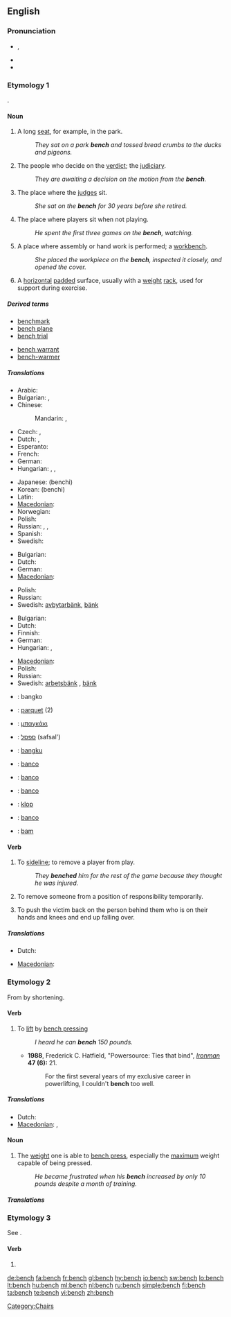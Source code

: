 {{wikipedia}}
==English==

===Pronunciation===
* {{a|UK|US}} {{IPA|/bɛntʃ/}}, {{SAMPA|/bEntS/}}
* {{audio|en-us-bench.ogg|Audio (US)}}
* {{rhymes|ɛntʃ}}

===Etymology 1===
{{etyl|ang}} {{term|benc|benċ|lang=ang}}.

====Noun====
{{en-noun|es}}

# A long [[seat]], for example, in the park.
#: ''They sat on a park '''bench''' and tossed bread crumbs to the ducks and pigeons.''
# {{legal}} The people who decide on the [[verdict]]; the [[judiciary]].
#: ''They are awaiting a decision on the motion from the '''bench'''.''
# {{context|legal|figurative}} The place where the [[judge]]s sit.
#: ''She sat on the '''bench''' for 30 years before she retired.''
# {{sports}} The place where players sit when not playing.
#: ''He spent the first three games on the '''bench''', watching.''
# A place where assembly or hand work is performed; a [[workbench]].
#: ''She placed the workpiece on the '''bench''', inspected it closely, and opened the cover.''
# {{weightlifting}} A [[horizontal]] [[pad]]ded surface, usually with a [[weight]] [[rack]], used for support during exercise.

=====Derived terms=====
{{rel-top|terms derived from bench (noun)}}
* [[benchmark]]
* [[bench plane]]
* [[bench trial]]
{{rel-mid}}
* [[bench warrant]]
* [[bench-warmer]]
{{rel-bottom}}

=====Translations=====
{{trans-top|long seat}}
* Arabic: {{t|ar|مقعد|m|tr=máq3ad|sc=Arab}}
* Bulgarian: {{t|bg|пейка|sc=Cyrl}},  {{t+|bg|скамейка|sc=Cyrl}}
* Chinese:
*: Mandarin: {{t-|cmn|長椅|sc=Hani|xs=Mandarin}},  {{t-|cmn|长椅|tr=chángyǐ|sc=Hani|xs=Mandarin}}
* Czech: {{t-|cs|lavička|f}}, {{t-|cs|lavice|f}}
* Dutch: {{t+|nl|bank|f}}, {{t|nl|zitbank|f}}
* Esperanto: {{t-|eo|benko|xs=Esperanto}}
* French: {{t+|fr|banc|m}}
* German: {{t+|de|Bank|f}}
* Hungarian: {{t+|hu|pad}}, {{t-|hu|ülőpad}}, {{t-|hu|lóca}}
{{trans-mid}}
* Japanese: {{t+|ja|ベンチ|sc=Jpan}} (benchi)
* Korean: {{t+|ko|벤치|sc=Hang}} (benchi)
* Latin: {{t-|la|subsellium|n}}
* [[Macedonian]]: {{t|mk|клупа|f|tr=klúpa|sc=Cyrl|xs=Macedonian}}
* Norwegian: {{t-|no|benk|m}}
* Polish: {{t+|pl|ławka|f}}
* Russian: {{t+|ru|скамейка|f|tr=skaméjka|sc=Cyrl}}, {{t+|ru|скамья|f|tr=skam'já|sc=Cyrl}}, {{t+|ru|лавка|f|tr=lávka|sc=Cyrl}}
* Spanish: {{t+|es|banco|m}}
* Swedish: {{t+|sv|bänk|c}}
{{trans-bottom}}

{{trans-top|law: people who decide on the verdict}}
{{trans-mid}}
{{trans-bottom}}

{{trans-top|law: place where the judges sit}}
{{trans-mid}}
{{trans-bottom}}

{{trans-top|sports: where players sit when not playing}}
* Bulgarian: {{t|bg|резервна скамейка|sc=Cyrl}}
* Dutch: {{t+|nl|bank|f}}
* German: {{t+|de|Bank|f}}
* [[Macedonian]]: {{t|mk|клупа|f|tr=klúpa|sc=Cyrl|xs=Macedonian}}
{{trans-mid}}
* Polish: {{t+|pl|ławka|f}}
* Russian: {{t|ru|скамейка запасных|f|tr=skam'éjka zapasnýχ|sc=Cyrl}}
* Swedish: [[avbytarbänk]]{{c}}, [[bänk]] {{c}}
{{trans-bottom}}

{{trans-top|workbench}}
* Bulgarian: {{t+|bg|станок|sc=Cyrl}}
* Dutch: {{t|nl|werkbank|f}}
* Finnish: {{t-|fi|työpöytä}}
* German: {{t+|de|Werkbank|f}}
* Hungarian: {{t|hu|munkapad}}, {{t|hu|munkaasztal}}
{{trans-mid}}
* [[Macedonian]]: {{t|mk|работна маса|f|tr=rábotna mása|sc=Cyrl|xs=Macedonian}}
* Polish: {{t+|pl|stół|m}}
* Russian: {{t+|ru|верстак|m|tr=v'ersták|sc=Cyrl}}
* Swedish: [[arbetsbänk]] {{c}}, [[bänk]] {{c}}
{{trans-bottom}}

{{trans-top|weightlifting: horizontal padded surface with a weight rack}}
{{trans-mid}}
{{trans-bottom}}

{{checktrans-top}}
<!--for (1) unless stated-->
* {{ttbc|Filipino}}: bangko
* {{ttbc|French}}: [[parquet]] {{m}} (2)
* {{ttbc|Greek}}: [[μπαγκάκι]]
* {{ttbc|Hebrew}}: [[ספסל]] (safsal')
* {{ttbc|Indonesian}}: [[bangku]]
* {{ttbc|Interlingua}}: [[banco]]
{{trans-mid}}
* {{ttbc|Italian}}: [[banco]]
* {{ttbc|Portuguese}}: [[banco]] {{m}}
* {{ttbc|Slovene}}: [[klop]]
* {{ttbc|Spanish}}: [[banco]]
* {{ttbc|Volapük}}: [[bam]]
{{checktrans-bottom}}

====Verb====
{{en-verb|bench|es}}

# {{transitive|sports}} To [[sideline]]; to remove a player from play.
#: ''They '''benched''' him for the rest of the game because they thought he was injured.''
# {{transitive|figurative}} To remove someone from a position of responsibility temporarily.
# {{slang}} To push the victim back on the person behind them who is on their hands and knees and end up falling over.

=====Translations=====
{{trans-top|sideline a player}}
* Dutch: {{t-|nl|naar de zijlijn verwijzen}}
{{trans-mid}}
* [[Macedonian]]: {{t|mk|испраќа на клупа|tr=íspraḱa na klúpa|sc=Cyrl|xs=Macedonian}}
{{trans-bottom}}

===Etymology 2===
From {{term|bench press|lang=en}} by shortening.

====Verb====
{{en-verb|bench|es}}

# {{transitive|weightlifting}} To [[lift]] by [[bench press]]ing
#: ''I heard he can '''bench''' 150 pounds.''
#* '''1988''', Frederick C. Hatfield, "Powersource: Ties that bind", ''[[w:Iron Man (magazine)|Ironman]]'' '''47 (6):''' 21.
#*: For the first several years of my exclusive career in powerlifting, I couldn't '''bench''' too well.

=====Translations=====
{{trans-top|lift}}
* Dutch: {{t|nl|opdrukken}}
* [[Macedonian]]: {{t|mk|крева|tr=kréva|sc=Cyrl|xs=Macedonian}},  {{t|mk|дига|tr=díga|sc=Cyrl|xs=Macedonian}}
{{trans-mid}}
{{trans-bottom}}

====Noun====
{{en-noun|benches}}

# {{weightlifting}} The [[weight]] one is able to [[bench press]], especially the [[maximum]] weight capable of being pressed.
#: ''He became frustrated when his '''bench''' increased by only 10 pounds despite a month of training.''

=====Translations=====
{{trans-top|weight one is able to bench press}}
{{trans-mid}}
{{trans-bottom}}

===Etymology 3===
See {{term|bentsh}}.

====Verb====
{{en-verb|bench|es}}

# {{alternative spelling of|[[bentsh]]}}

[[Category:Chairs]]

[[de:bench]]
[[fa:bench]]
[[fr:bench]]
[[gl:bench]]
[[hy:bench]]
[[io:bench]]
[[sw:bench]]
[[lo:bench]]
[[lt:bench]]
[[hu:bench]]
[[ml:bench]]
[[nl:bench]]
[[ru:bench]]
[[simple:bench]]
[[fi:bench]]
[[ta:bench]]
[[te:bench]]
[[vi:bench]]
[[zh:bench]]